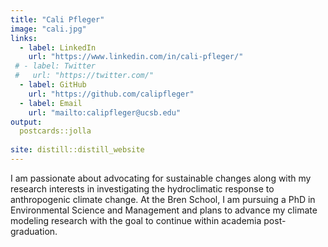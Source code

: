```yaml
---
title: "Cali Pfleger"
image: "cali.jpg"
links:
  - label: LinkedIn
    url: "https://www.linkedin.com/in/cali-pfleger/"
 # - label: Twitter
 #   url: "https://twitter.com/"
  - label: GitHub
    url: "https://github.com/calipfleger"
  - label: Email
    url: "mailto:calipfleger@ucsb.edu"
output:
  postcards::jolla
  
site: distill::distill_website
---
```

 
I am passionate about advocating for sustainable changes along with my research interests in investigating the hydroclimatic response to anthropogenic climate change. At the Bren School, I am pursuing a PhD in Environmental Science and Management and plans to advance my climate modeling research with the goal to continue within academia post-graduation.   


